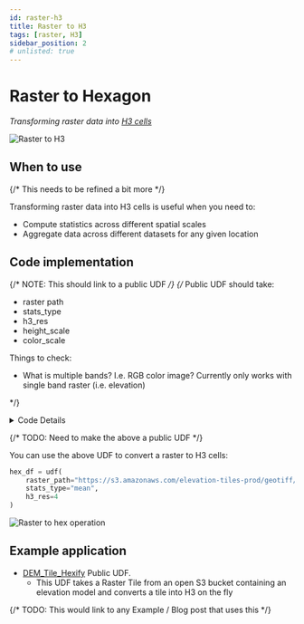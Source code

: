 ```yaml
---
id: raster-h3
title: Raster to H3
tags: [raster, H3]
sidebar_position: 2
# unlisted: true
---
```


# Raster to Hexagon

_Transforming raster data into [H3 cells](https://h3geo.org/)_

![Raster to H3](/img/user-guide/tranforms/raster_to_hex.jpeg)

## When to use

{/* This needs to be refined a bit more */}

Transforming raster data into H3 cells is useful when you need to:
- Compute statistics across different spatial scales
- Aggregate data across different datasets for any given location

## Code implementation

{/* NOTE: This should link to a public UDF */}
{/* Public UDF should take:
- raster path
- stats_type
- h3_res
- height_scale
- color_scale

Things to check:
- What is multiple bands? I.e. RGB color image? Currently only works with single band raster (i.e. elevation)

 */}

<details>
<summary>Code Details</summary>

```python showLineNumbers
@fused.udf
def udf(raster_path = 'https://s3.amazonaws.com/elevation-tiles-prod/geotiff/4/4/6.tif', 
        stats_type="mean", 
        h3_res: int = 4,
        height_scale: int = 10,
         color_scale:float=1
    ):
    import pandas as pd
    import rioxarray

    # 2. Read tiff
    da_tiff = rioxarray.open_rasterio(raster_path).squeeze(drop=True).rio.reproject("EPSG:4326")
    df_tiff = da_tiff.to_dataframe("data").reset_index()[["y", "x", "data"]]

    # 3. Hexagonify & aggregate
    df = aggregate_df_hex(
        df_tiff, h3_res, latlng_cols=["y", "x"], stats_type=stats_type
    )
    df["elev_scale"] = height_scale
    df["metric"]=df["metric"]*color_scale
    df = df[df["metric"] > 0]
    print(f"{df.shape=}")
    return df

@fused.cache
def df_to_hex(df, res, latlng_cols=("lat", "lng")):
    utils = fused.load(
        "https://github.com/fusedio/udfs/tree/be3bc93/public/common/"
    ).utils
    qr = f"""
            SELECT h3_latlng_to_cell({latlng_cols[0]}, {latlng_cols[1]}, {res}) AS hex, ARRAY_AGG(data) as agg_data
            FROM df
            group by 1
          --  order by 1
        """
    con = utils.duckdb_connect()
    return con.query(qr).df()


@fused.cache
def aggregate_df_hex(df, res, latlng_cols=("lat", "lng"), stats_type="mean"):
    import pandas as pd

    df = df_to_hex(df, res=res, latlng_cols=latlng_cols)
    if stats_type == "sum":
        fn = lambda x: pd.Series(x).sum()
    elif stats_type == "mean":
        fn = lambda x: pd.Series(x).mean()
    else:
        fn = lambda x: pd.Series(x).mean()
    df["metric"] = df.agg_data.map(fn)
    return df
```

</details>

{/* TODO: Need to make the above a public UDF */}

You can use the above UDF to convert a raster to H3 cells:

```python showLineNumbers
hex_df = udf(
    raster_path="https://s3.amazonaws.com/elevation-tiles-prod/geotiff/4/4/6.tif", 
    stats_type="mean", 
    h3_res=4
)
```

![Raster to hex operation](/img/user-guide/tranforms/raster_to_hex_diagram.png)

## Example application

- [DEM_Tile_Hexify](https://github.com/fusedio/udfs/tree/1bafbfef94c0699222d4a19acee601b0dd6f1228/public/DEM_Tile_Hexify) Public UDF. 
    - This UDF takes a Raster Tile from an open S3 bucket containing an elevation model and converts a tile into H3 on the fly



{/* TODO: This would link to any Example / Blog post that uses this */}